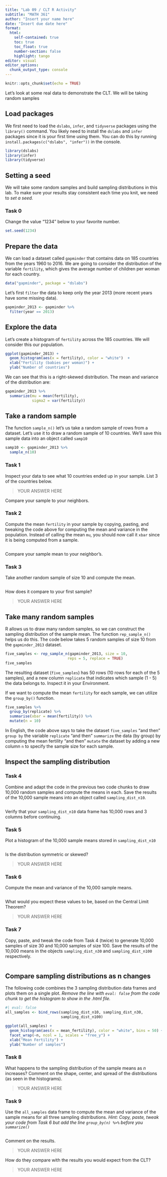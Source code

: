 ```yaml
---
title: "Lab 09 / CLT R Activity"
subtitle: "MATH 361"
author: "Insert your name here"
date: "Insert due date here"
format: 
  html:
    self-contained: true
    toc: true
    toc_float: true
    number-section: false
    highlight: tango
editor: visual
editor_options: 
  chunk_output_type: console
---
```


```r
knitr::opts_chunk$set(echo = TRUE)
```

Let's look at some real data to demonstrate the CLT. We will be taking random samples

## Load packages

We first need to load the `dslabs`, `infer`, and `tidyverse` packages using the `library()` command. You likely need to install the `dslabs` and `infer` packages since it is your first time using them. You can do this by running `install.packages(c("dslabs", "infer"))` in the console.

```r
library(dslabs)
library(infer)
library(tidyverse)
```

## Setting a seed

We will take some random samples and build sampling distributions in this lab. To make sure your results stay consistent each time you knit, we need to *set a seed.*

### Task 0

Change the value "1234" below to your favorite number.

```r
set.seed(1234)
```

## Prepare the data

We can load a dataset called `gapminder` that contains data on 185 countries from the years 1960 to 2016. We are going to consider the distribution of the variable `fertility`, which gives the average number of children per woman for each country.

```r
data("gapminder", package = "dslabs") 
```

Let's first `filter` the data to keep only the year 2013 (more recent years have some missing data).

```r
gapminder_2013 <- gapminder %>% 
  filter(year == 2013)
```

## Explore the data

Let's create a histogram of `fertility` across the 185 countries. We will consider this our population.

```r
ggplot(gapminder_2013) +
  geom_histogram(aes(x = fertility), color = "white")  +
  xlab("Fertility (babies per woman)") +
  ylab("Number of countries")
```

We can see that this is a right-skewed distribution. The mean and variance of the distribution are:

```r
gapminder_2013 %>% 
  summarize(mu = mean(fertility),
            sigma2 = var(fertility))
```

## Take a random sample

The function `sample_n()` let's us take a random sample of rows from a dataset. Let's use it to draw a random sample of 10 countries. We'll save this sample data into an object called `samp10`

```r
samp10 <- gapminder_2013 %>% 
  sample_n(10)
```

### Task 1

Inspect your data to see what 10 countries ended up in your sample. List 3 of the countries below.

> YOUR ANSWER HERE

Compare your sample to your neighbors.

### Task 2

Compute the mean `fertility` in your sample by copying, pasting, and tweaking the code above for computing the mean and variance in the population. Instead of calling the mean `mu`, you should now call it `xbar` since it is being computed from a sample.

```r

```

Compare your sample mean to your neighbor's.

### Task 3

Take another random sample of size 10 and compute the mean.

```r

```

How does it compare to your first sample?

> YOUR ANSWER HERE

## Take many random samples

R allows us to draw many random samples, so we can construct the sampling distribution of the sample mean. The function `rep_sample_n()` helps us do this. The code below takes 5 random samples of size 10 from the `gapminder_2013` dataset.

```r
five_samples <- rep_sample_n(gapminder_2013, size = 10, 
                            reps = 5, replace = TRUE)
five_samples
```

The resulting dataset (`five_samples`) has 50 rows (10 rows for each of the 5 samples), and a new column `replicate` that indicates which sample (1 - 5) the data belongs to. Inspect it in your Environment.

If we want to compute the mean `fertility` for each sample, we can utilize the `group_by()` function.

```r
five_samples %>% 
  group_by(replicate) %>% 
  summarise(xbar = mean(fertility)) %>% 
  mutate(n = 10)
```

In English, the code above says to take the dataset `five_samples` "and then" `group by` the variable `replicate` "and then" `summarize` the data (by group) by computing the mean fertility "and then" `mutate` the dataset by adding a new column `n` to specify the sample size for each sample.

## Inspect the sampling distribution

### Task 4

Combine and adapt the code in the previous two code chunks to draw 10,000 random samples and compute the means in each. Save the results of the 10,000 sample means into an object called `sampling_dist_n10`.

```r

```

Verify that your `sampling_dist_n10` data frame has 10,000 rows and 3 columns before continuing.

### Task 5

Plot a histogram of the 10,000 sample means stored in `sampling_dist_n10`

```r

```

Is the distribution symmetric or skewed?

> YOUR ANSWER HERE

### Task 6

Compute the mean and variance of the 10,000 sample means.

```r

```

What would you expect these values to be, based on the Central Limit Theorem?

> YOUR ANSWER HERE

### Task 7

Copy, paste, and tweak the code from Task 4 (twice) to generate 10,000 samples of size 30 and 10,000 samples of size 100. Save the results of the 10,000 means in the objects `sampling_dist_n30` and `sampling_dist_n100` respectively.

```r

```

## Compare sampling distributions as n changes

The following code combines the 3 sampling distribution data frames and plots them on a single plot. *Remove the line with `eval: false` from the code chunk to get the histogram to show in the .html file.*

```r
#| eval: false
all_samples <- bind_rows(sampling_dist_n10, sampling_dist_n30,
                         sampling_dist_n100)

ggplot(all_samples) +
  geom_histogram(aes(x = mean_fertility), color = "white", bins = 50) +
  facet_wrap(~n, ncol = 1, scales = "free_y") +
  xlab("Mean Fertility") +
  ylab("Number of samples")
```

### Task 8

What happens to the sampling distribution of the sample means as $n$ increases? Comment on the shape, center, and spread of the distributions (as seen in the histograms).

> YOUR ANSWER HERE

### Task 9

Use the `all_samples` data frame to compute the mean and variance of the sample means for all three sampling distributions. *Hint: Copy, paste, tweak your code from Task 6 but add the line `group_by(n) %>%` before you `summarize()`*

```r

```

Comment on the results.

> YOUR ANSWER HERE

How do they compare with the results you would expect from the CLT?

> YOUR ANSWER HERE
